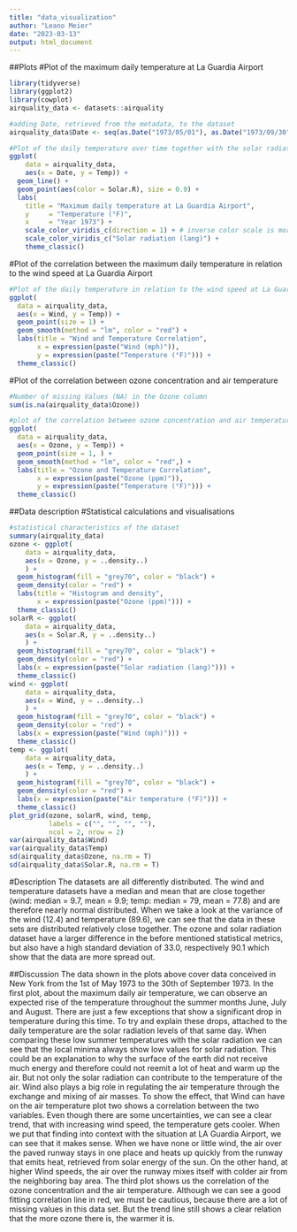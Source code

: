 ```yaml
---
title: "data_visualization"
author: "Leano Meier"
date: "2023-03-13"
output: html_document
---
```


##Plots
#Plot of the maximum daily temperature at La Guardia Airport
```r
library(tidyverse)
library(ggplot2)
library(cowplot)
airquality_data <- datasets::airquality

#adding Date, retrieved from the metadata, to the dataset
airquality_data$Date <- seq(as.Date("1973/05/01"), as.Date("1973/09/30"), 1)

#Plot of the daily temperature over time together with the solar radiation at this day
ggplot(
    data = airquality_data,
    aes(x = Date, y = Temp)) +
  geom_line() +
  geom_point(aes(color = Solar.R), size = 0.9) +
  labs(
    title = "Maximum daily temperature at La Guardia Airport",
    y     = "Temperature (°F)",
    x     = "Year 1973") +
    scale_color_viridis_c(direction = 1) + # inverse color scale is more intuitive here
    scale_color_viridis_c("Solar radiation (lang)") +
    theme_classic()

```

#Plot of the correlation between the maximum daily temperature in relation to the wind speed at La Guardia Airport
```r
#Plot of the daily temperature in relation to the wind speed at La Guardia
ggplot(
  data = airquality_data,
  aes(x = Wind, y = Temp)) +
  geom_point(size = 1) +
  geom_smooth(method = "lm", color = "red") +
  labs(title = "Wind and Temperature Correlation",
       x = expression(paste("Wind (mph)")), 
       y = expression(paste("Temperature (°F)"))) +
  theme_classic()

```
#Plot of the correlation between ozone concentration and air temperature
```r
#Number of missing Values (NA) in the Ozone column
sum(is.na(airquality_data$Ozone))

#plot of the correlation between ozone concentration and air temperature
ggplot(
  data = airquality_data,
  aes(x = Ozone, y = Temp)) +
  geom_point(size = 1, ) +
  geom_smooth(method = "lm", color = "red",) +
  labs(title = "Ozone and Temperature Correlation",
       x = expression(paste("Ozone (ppm)")), 
       y = expression(paste("Temperature (°F)"))) +
  theme_classic()


```

##Data description
#Statistical calculations and visualisations
```r
#statistical characteristics of the dataset
summary(airquality_data)
ozone <- ggplot(
    data = airquality_data,
    aes(x = Ozone, y = ..density..)
    ) +
  geom_histogram(fill = "grey70", color = "black") +
  geom_density(color = "red") +  
  labs(title = "Histogram and density", 
       x = expression(paste("Ozone (ppm)"))) +
  theme_classic()
solarR <- ggplot(
    data = airquality_data,
    aes(x = Solar.R, y = ..density..)
    ) +
  geom_histogram(fill = "grey70", color = "black") +
  geom_density(color = "red") +  
  labs(x = expression(paste("Solar radiation (lang)"))) +
  theme_classic()
wind <- ggplot(
    data = airquality_data,
    aes(x = Wind, y = ..density..)
    ) +
  geom_histogram(fill = "grey70", color = "black") +
  geom_density(color = "red") +  
  labs(x = expression(paste("Wind (mph)"))) +
  theme_classic()
temp <- ggplot(
    data = airquality_data,
    aes(x = Temp, y = ..density..)
    ) +
  geom_histogram(fill = "grey70", color = "black") +
  geom_density(color = "red") +  
  labs(x = expression(paste("Air temperature (°F)"))) +
  theme_classic()
plot_grid(ozone, solarR, wind, temp,
          labels = c("", "", "", ""),
          ncol = 2, nrow = 2)
var(airquality_data$Wind)
var(airquality_data$Temp)
sd(airquality_data$Ozone, na.rm = T)
sd(airquality_data$Solar.R, na.rm = T)

```
#Description
The datasets are all differently distributed. The wind and temperature datasets have a median and mean that are close together (wind: median = 9.7, mean = 9.9; temp: median = 79, mean = 77.8) and are therefore nearly normal distributed. When we take a look at the variance of the wind (12.4) and temperature (89.6), we can see that the data in these sets are distributed relatively close together. The ozone and solar radiation dataset have a larger difference in the before mentioned statistical metrics, but also have a high standard deviation of 33.0, respectively 90.1 which show that the data are more spread out. 



##Discussion
The data shown in the plots above cover data conceived in New York from the 1st of May 1973 to the 30th of September 1973. In the first plot, about the maximum daily air temperature, we can observe an expected rise of the temperature throughout the summer months June, July and August. There are just a few exceptions that show a significant drop in temperature during this time. To try and explain these drops, attached to the daily temperature are the solar radiation levels of that same day. When comparing these low summer temperatures with the solar radiation we can see that the local minima always show low values for solar radiation. This could be an explanation to why the surface of the earth did not receive much energy and therefore could not reemit a lot of heat and warm up the air.
But not only the solar radiation can contribute to the temperature of the air. Wind also plays a big role in regulating the air temperature through the exchange and mixing of air masses. To show the effect, that Wind can have on the air temperature plot two shows a correlation between the two variables. Even though there are some uncertainties, we can see a clear trend, that with increasing wind speed, the temperature gets cooler. When we put that finding into context with the situation at LA Guardia Airport, we can see that it makes sense. When we have none or little wind, the air over the paved runway stays in one place and heats up quickly from the runway that emits heat, retrieved from solar energy of the sun. On the other hand, at higher Wind speeds, the air over the runway mixes itself with colder air from the neighboring bay area.
The third plot shows us the correlation of the ozone concentration and the air temperature. Although we can see a good fitting correlation line in red, we must be cautious, because there are a lot of missing values in this data set. But the trend line still shows a clear relation that the more ozone there is, the warmer it is.


